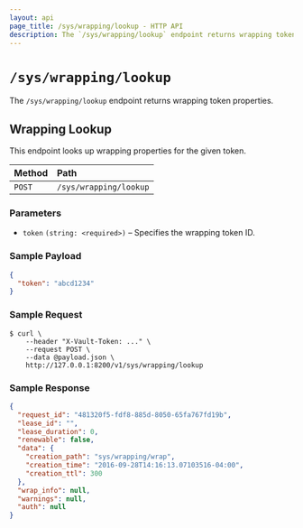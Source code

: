 ```yaml
---
layout: api
page_title: /sys/wrapping/lookup - HTTP API
description: The `/sys/wrapping/lookup` endpoint returns wrapping token properties.
---
```


# `/sys/wrapping/lookup`

The `/sys/wrapping/lookup` endpoint returns wrapping token properties.

## Wrapping Lookup

This endpoint looks up wrapping properties for the given token.

| Method | Path                   |
| :----- | :--------------------- |
| `POST` | `/sys/wrapping/lookup` |

### Parameters

- `token` `(string: <required>)` – Specifies the wrapping token ID.

### Sample Payload

```json
{
  "token": "abcd1234"
}
```

### Sample Request

```shell-session
$ curl \
    --header "X-Vault-Token: ..." \
    --request POST \
    --data @payload.json \
    http://127.0.0.1:8200/v1/sys/wrapping/lookup
```

### Sample Response

```json
{
  "request_id": "481320f5-fdf8-885d-8050-65fa767fd19b",
  "lease_id": "",
  "lease_duration": 0,
  "renewable": false,
  "data": {
    "creation_path": "sys/wrapping/wrap",
    "creation_time": "2016-09-28T14:16:13.07103516-04:00",
    "creation_ttl": 300
  },
  "wrap_info": null,
  "warnings": null,
  "auth": null
}
```
